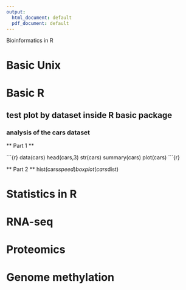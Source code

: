 ```yaml
---
output:
  html_document: default
  pdf_document: default
---
```

Bioinformatics in R

# Basic Unix

# Basic R
## test plot by dataset inside R basic package
### analysis of the cars dataset
** Part 1 **

´´´{r}
data(cars)
head(cars,3)
str(cars)
summary(cars)
plot(cars)
´´´{r}

** Part 2 **
hist(cars$speed)
boxplot(cars$dist)




# Statistics in R

# RNA-seq


# Proteomics


# Genome methylation



